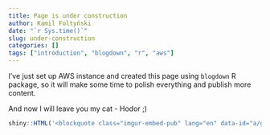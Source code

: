 ```yaml
---
title: Page is under construction
author: Kamil Foltyński
date: "`r Sys.time()`"
slug: under-construction
categories: []
tags: ["introduction", "blogdown", "r", "aws"]
---
```


I've just set up AWS instance and created this page using `blogdown` R package, so it will make some time to polish everything and publish more content.

And now I will leave you my cat - Hodor ;)

```r
shiny::HTML('<blockquote class="imgur-embed-pub" lang="en" data-id="a/g84SL"><a href="//imgur.com/g84SL">Meet Hodor2</a></blockquote><script async src="//s.imgur.com/min/embed.js" charset="utf-8"></script>')
```



